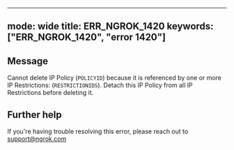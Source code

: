 
---
mode: wide
title: ERR_NGROK_1420
keywords: ["ERR_NGROK_1420", "error 1420"]
---

## Message
Cannot delete IP Policy (`POLICYID`) because it is referenced by one or more IP Restrictions: (`RESTRICTIONIDS`). Detach this IP Policy from all IP Restrictions before deleting it.




## Further help
If you're having trouble resolving this error, please reach out to [support@ngrok.com](mailto:support@ngrok.com?subject=Help%20with%20ERR_NGROK_1420)

